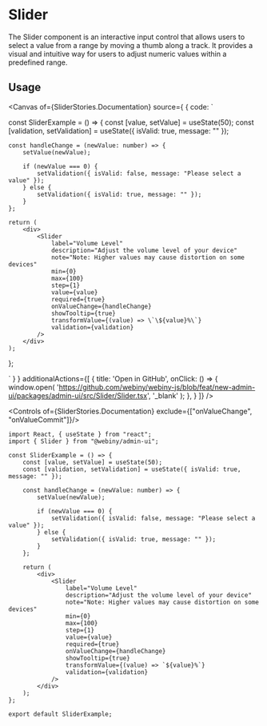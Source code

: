 

<Meta of={SliderStories} />

# Slider

The Slider component is an interactive input control that allows users to select a value from a range by moving a thumb along a track. It provides a visual and intuitive way for users to adjust numeric values within a predefined range.

## Usage

<Canvas of={SliderStories.Documentation} source={ { code: `

const SliderExample = () => {
    const [value, setValue] = useState(50);
    const [validation, setValidation] = useState({ isValid: true, message: "" });

    const handleChange = (newValue: number) => {
        setValue(newValue);

        if (newValue === 0) {
            setValidation({ isValid: false, message: "Please select a value" });
        } else {
            setValidation({ isValid: true, message: "" });
        }
    };

    return (
        <div>
            <Slider
                label="Volume Level"
                description="Adjust the volume level of your device"
                note="Note: Higher values may cause distortion on some devices"
                min={0}
                max={100}
                step={1}
                value={value}
                required={true}
                onValueChange={handleChange}
                showTooltip={true}
                transformValue={(value) => \`\${value}%\`}
                validation={validation}
            />
        </div>
    );
};


` } }
        additionalActions={[
            {
                title: 'Open in GitHub',
                onClick: () => {
                    window.open(
                        'https://github.com/webiny/webiny-js/blob/feat/new-admin-ui/packages/admin-ui/src/Slider/Slider.tsx',
                        '_blank'
                    );
                },
            }
        ]}
/>

<Controls of={SliderStories.Documentation} exclude={["onValueChange", "onValueCommit"]}/>

```tsx
import React, { useState } from "react";
import { Slider } from "@webiny/admin-ui";

const SliderExample = () => {
    const [value, setValue] = useState(50);
    const [validation, setValidation] = useState({ isValid: true, message: "" });

    const handleChange = (newValue: number) => {
        setValue(newValue);

        if (newValue === 0) {
            setValidation({ isValid: false, message: "Please select a value" });
        } else {
            setValidation({ isValid: true, message: "" });
        }
    };

    return (
        <div>
            <Slider
                label="Volume Level"
                description="Adjust the volume level of your device"
                note="Note: Higher values may cause distortion on some devices"
                min={0}
                max={100}
                step={1}
                value={value}
                required={true}
                onValueChange={handleChange}
                showTooltip={true}
                transformValue={(value) => `${value}%`}
                validation={validation}
            />
        </div>
    );
};

export default SliderExample;
```